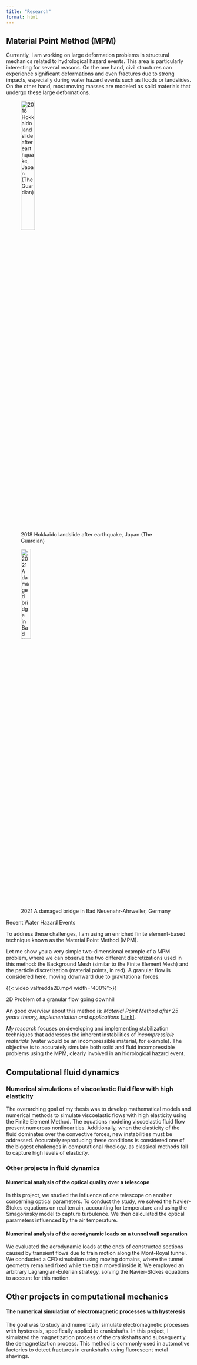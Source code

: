 ```yaml
---
title: "Research"
format: html
---
```



## Material Point Method (MPM)
Currently, I am working on large deformation problems in structural mechanics related to hydrological hazard events. This area is particularly interesting for several reasons. On the one hand, civil structures can experience significant deformations and even fractures due to strong impacts, especially during water hazard events such as floods or landslides. On the other hand, most moving masses are modeled as solid materials that undergo these large deformations.


::: {#fig-water-hazard-events layout-ncol=2}

![2018 Hokkaido landslide after earthquake, Japan (The Guardian)](/assets/images/Landslide.jpg){width=30% fig-align="center"}

![2021 A damaged bridge in Bad Neuenahr-Ahrweiler, Germany](/assets/images/Floods.jpg){width=25% fig-align="center"}

Recent Water Hazard Events
:::

To address these challenges, I am using an enriched finite element-based technique known as the Material Point Method (MPM).

Let me show you a very simple two-dimensional example of a MPM problem, where we can observe the two different discretizations used in this method: the Background Mesh (similar to the Finite Element Mesh) and the particle discretization (material points, in red). A granular flow is considered here, moving downward due to gravitational forces.


::: {#fig-valfredda}
{{< video valfredda2D.mp4 width="400%">}}


2D Problem of a granular flow going downhill
:::
An good overview about this method is: *Material Point Method after 25 years theory, implementation and applications* [[Link]](https://www.researchgate.net/publication/336796234_Material_point_method_after_25_years_theory_implementation_and_applications).


*My research* focuses on developing and implementing stabilization techniques that addresses the inherent instabilities of *incompressible materials* (water would be an incompressible material, for example). The objective is to accurately simulate both solid and fluid incompressible problems using the MPM, clearly involved in an hidrological hazard event.


## Computational fluid dynamics

### Numerical simulations of viscoelastic fluid flow with high elasticity

The overarching goal of my thesis was to develop mathematical models and numerical methods to simulate viscoelastic flows with high elasticity using the Finite Element Method. The equations modeling viscoelastic fluid flow present numerous nonlinearities. Additionally, when the elasticity of the fluid dominates over the convective forces, new instabilities must be addressed. Accurately reproducing these conditions is considered one of the biggest challenges in computational rheology, as classical methods fail to capture high levels of elasticity.

### Other projects in fluid dynamics


#### Numerical analysis of the optical quality over a telescope
In this project, we studied the influence of one telescope on another concerning optical parameters. To conduct the study, we solved the Navier-Stokes equations on real terrain, accounting for temperature and using the Smagorinsky model to capture turbulence. We then calculated the optical parameters influenced by the air temperature.

#### Numerical analysis of the aerodynamic loads on a tunnel wall separation
We evaluated the aerodynamic loads at the ends of constructed sections caused by transient flows due to train motion along the Mont-Royal tunnel. We conducted a CFD simulation using moving domains, where the tunnel geometry remained fixed while the train moved inside it. We employed an arbitrary Lagrangian-Eulerian strategy, solving the Navier-Stokes equations to account for this motion.




## Other projects in computational mechanics

#### The numerical simulation of electromagnetic processes with hysteresis
The goal was to study and numerically simulate electromagnetic processes with hysteresis, specifically applied to crankshafts. In this project, I simulated the magnetization process of the crankshafts and subsequently the demagnetization process. This method is commonly used in automotive factories to detect fractures in crankshafts using fluorescent metal shavings.


